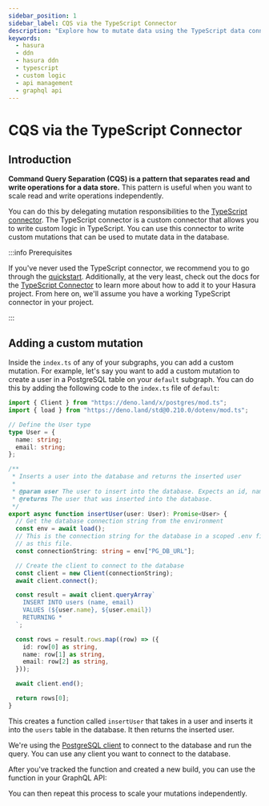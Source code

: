 ```yaml
---
sidebar_position: 1
sidebar_label: CQS via the TypeScript Connector
description: "Explore how to mutate data using the TypeScript data connector."
keywords:
  - hasura
  - ddn
  - hasura ddn
  - typescript
  - custom logic
  - api management
  - graphql api
---
```



# CQS via the TypeScript Connector

## Introduction

**Command Query Separation (CQS) is a pattern that separates read and write operations for a data store.** This pattern
is useful when you want to scale read and write operations independently.

You can do this by delegating mutation responsibilities to the
[TypeScript connector](https://hasura.io/connectors/typescript-deno). The TypeScript connector is a custom connector
that allows you to write custom logic in TypeScript. You can use this connector to write custom mutations that can be
used to mutate data in the database.

:::info Prerequisites

If you've never used the TypeScript connector, we recommend you to go through the
[quickstart](/getting-started/local-dev.mdx). Additionally, at the very least, check out the docs for the
[TypeScript Connector](https://github.com/hasura/ndc-typescript-deno) to learn more about how to add it to your Hasura
project. From here on, we'll assume you have a working TypeScript connector in your project.

:::

## Adding a custom mutation

Inside the `index.ts` of any of your subgraphs, you can add a custom mutation. For example, let's say you want to add a
custom mutation to create a user in a PostgreSQL table on your `default` subgraph. You can do this by adding the
following code to the `index.ts` file of `default`:

```typescript
import { Client } from "https://deno.land/x/postgres/mod.ts";
import { load } from "https://deno.land/std@0.210.0/dotenv/mod.ts";

// Define the User type
type User = {
  name: string;
  email: string;
};

/**
 * Inserts a user into the database and returns the inserted user
 *
 * @param user The user to insert into the database. Expects an id, name, and email.
 * @returns The user that was inserted into the database.
 */
export async function insertUser(user: User): Promise<User> {
  // Get the database connection string from the environment
  const env = await load();
  // This is the connection string for the database in a scoped .env file in the **same** directory
  // as this file.
  const connectionString: string = env["PG_DB_URL"];

  // Create the client to connect to the database
  const client = new Client(connectionString);
  await client.connect();

  const result = await client.queryArray`
    INSERT INTO users (name, email)
    VALUES (${user.name}, ${user.email})
    RETURNING *
  `;

  const rows = result.rows.map((row) => ({
    id: row[0] as string,
    name: row[1] as string,
    email: row[2] as string,
  }));

  await client.end();

  return rows[0];
}
```

This creates a function called `insertUser` that takes in a user and inserts it into the `users` table in the database.
It then returns the inserted user.

We're using the [PostgreSQL client](https://deno.land/x/postgres) to connect to the database and run the query. You can
use any client you want to connect to the database.

After you've tracked the function and created a new build, you can use the function in your GraphQL API:

<Thumbnail
  src="/img/graphql-api/mutations/0.1.1_console_insert-user-mutation.png"
  alt="Insert user mutation using CQS"
  className="no-shadow overview-img"
/>

You can then repeat this process to scale your mutations independently.
